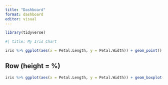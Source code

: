 ```yaml
---
title: "Dashboard"
format: dashboard
editor: visual
---
```


```r
library(tidyverse)


```




```r
#| title: My Iris Chart

iris %>% ggplot(aes(x = Petal.Length, y = Petal.Width)) + geom_point()

```

## Row (height = %)

```r
iris %>% ggplot(aes(x = Petal.Length, y = Petal.Width)) + geom_boxplot()
```

